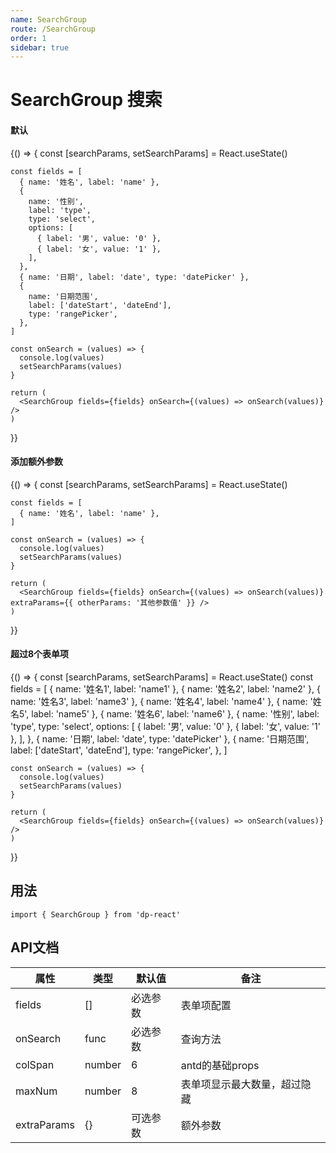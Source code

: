 ```yaml
---
name: SearchGroup
route: /SearchGroup
order: 1
sidebar: true
---
```



# SearchGroup 搜索
#### 默认

<Playground>
  {() => {
    const [searchParams, setSearchParams] = React.useState()

    const fields = [
      { name: '姓名', label: 'name' },
      {
        name: '性别',
        label: 'type',
        type: 'select',
        options: [
          { label: '男', value: '0' },
          { label: '女', value: '1' },
        ],
      },
      { name: '日期', label: 'date', type: 'datePicker' },
      {
        name: '日期范围',
        label: ['dateStart', 'dateEnd'],
        type: 'rangePicker',
      },
    ]

    const onSearch = (values) => {
      console.log(values)
      setSearchParams(values)
    }

    return (
      <SearchGroup fields={fields} onSearch={(values) => onSearch(values)} />
    )
  }}
</Playground>

#### 添加额外参数
<Playground>
  {() => {
    const [searchParams, setSearchParams] = React.useState()

    const fields = [
      { name: '姓名', label: 'name' },
    ]

    const onSearch = (values) => {
      console.log(values)
      setSearchParams(values)
    }

    return (
      <SearchGroup fields={fields} onSearch={(values) => onSearch(values)} extraParams={{ otherParams: '其他参数值' }} />
    )
  }}
</Playground>

#### 超过8个表单项

<Playground>
  {() => {
    const [searchParams, setSearchParams] = React.useState()
    const fields = [
      { name: '姓名1', label: 'name1' },
      { name: '姓名2', label: 'name2' },
      { name: '姓名3', label: 'name3' },
      { name: '姓名4', label: 'name4' },
      { name: '姓名5', label: 'name5' },
      { name: '姓名6', label: 'name6' },
      {
        name: '性别',
        label: 'type',
        type: 'select',
        options: [
          { label: '男', value: '0' },
          { label: '女', value: '1' },
        ],
      },
      { name: '日期', label: 'date', type: 'datePicker' },
      {
        name: '日期范围',
        label: ['dateStart', 'dateEnd'],
        type: 'rangePicker',
      },
    ]

    const onSearch = (values) => {
      console.log(values)
      setSearchParams(values)
    }

    return (
      <SearchGroup fields={fields} onSearch={(values) => onSearch(values)} />
    )
  }}
</Playground>

## 用法

```
import { SearchGroup } from 'dp-react'
```

## API文档
| 属性          | 类型     | 默认值  | 备注             |
|-------------|--------|------|----------------|
| fields      | []     | 必选参数 | 表单项配置          |
| onSearch    | func   | 必选参数 | 查询方法           |
| colSpan     | number | 6    | antd的基础props   |
| maxNum      | number | 8    | 表单项显示最大数量，超过隐藏 |
| extraParams | {}     | 可选参数 | 额外参数           |